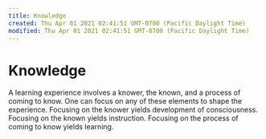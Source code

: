 ```yaml
---
title: Knowledge
created: Thu Apr 01 2021 02:41:51 GMT-0700 (Pacific Daylight Time)
modified: Thu Apr 01 2021 02:41:51 GMT-0700 (Pacific Daylight Time)
---
```


# Knowledge

A learning experience involves a knower, the known, and a process of coming to know. One can focus on any of these elements to shape the experience. Focusing on the knower yields development of consciousness. Focusing on the known yields instruction. Focusing on the process of coming to know yields learning.
